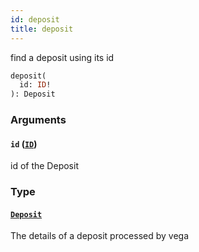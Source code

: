 ```yaml
---
id: deposit
title: deposit
---
```



find a deposit using its id

```graphql
deposit(
  id: ID!
): Deposit
```


### Arguments

#### `id` ([`ID`](/docs/testnet/graphql/scalars/id))

id of the Deposit


### Type

#### [`Deposit`](/docs/testnet/graphql/objects/deposit) 

The details of a deposit processed by vega




